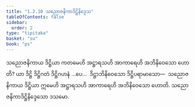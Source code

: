 ```yaml
---
title: "1.2.10 သညောဇနိကာဒိဋ္ဌိနိဒ္ဒေသ"
tableOfContents: false
sidebar:
  order: 2
type: "tipitaka"
basket: "su"
book: "ps"
---
```



<DynamicBreadcrumb />

<Division number="143" book="ps">

<Paragraph number="813" book="ps">
သညောဇနိကာယ ဒိဋ္ဌိယာ ကတမေဟိ အဋ္ဌာရသဟိ အာကာရေဟိ အဘိနိဝေသော ဟောတိ? ယာ ဒိဋ္ဌိ ဒိဋ္ဌိဂတံ ဒိဋ္ဌိဂဟနံ …ပေ…  ဒိဋ္ဌာဘိနိဝေသော ဒိဋ္ဌိပရာမာသော—  သညောဇနိကာယ ဒိဋ္ဌိယာ ဣမေဟိ အဋ္ဌာရသဟိ အာကာရေဟိ အဘိနိဝေသော ဟောတိ.

</Paragraph>
</Division>

<Paragraph number="814" type="center" book="ps">
သညောဇနိကာဒိဋ္ဌိနိဒ္ဒေသော ဒသမော.
</Paragraph>